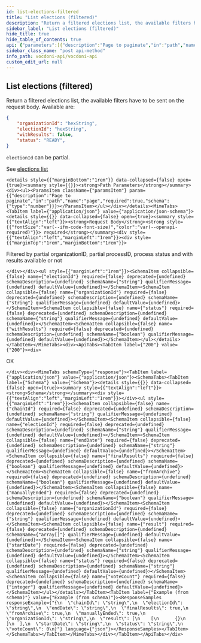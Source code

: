 ```yaml
---
id: list-elections-filtered
title: "List elections (filtered)"
description: "Return a filtered elections list, the available filters have to be sent on the request body. Available are:"
sidebar_label: "List elections (filtered)"
hide_title: true
hide_table_of_contents: true
api: {"parameters":[{"description":"Page to paginate","in":"path","name":"page","required":true,"schema":{"type":"number"}}],"responses":{"200":{"content":{"application/json":{"schema":{"properties":{"chainId":{"type":"string"},"electionId":{"type":"string"},"endDate":{"type":"string"},"finalResults":{"type":"boolean"},"fromArchive":{"type":"boolean"},"manuallyEnded":{"type":"boolean"},"organizationId":{"type":"string"},"result":{"items":{"items":{"type":"object"},"type":"array"},"type":"array"},"startDate":{"type":"string"},"status":{"type":"string"},"voteCount":{"type":"integer"}},"type":"object"}}},"description":"OK"}},"tags":["Elections"],"description":"Return a filtered elections list, the available filters have to be sent on the request body. Available are: \n        \n```json\n{\n    \"organizationId\": \"hexString\",\n    \"electionId\": \"hexString\",\n    \"withResults\": false,\n    \"status\": \"READY\",\n}\n```\n\n`electionId` can be partial. \n\nSee [elections list](elections-list)","requestBody":{"content":{"application/json":{"schema":{"properties":{"electionId":{"type":"string"},"organizationId":{"type":"string"},"status":{"type":"string"},"withResults":{"type":"boolean"}},"type":"object"}}},"description":"Filtered by partial organizationID, partial processID, process status and with results available or not","required":true},"method":"post","path":"/elections/filter/page/{page}","servers":[{"url":"https://api-dev.vocdoni.net/v2"}],"securitySchemes":{"BasicAuth":{"scheme":"basic","type":"http"}},"jsonRequestBodyExample":{"electionId":"string","organizationId":"string","status":"string","withResults":true},"info":{"contact":{},"description":"The Vocdoni API is a REST API that substitutes the previous RPCs in order to make it easier for  developers/integrators to build on top of the voting protocol. This API facilitates creating votings using Vocdoni, without the hassle of learning a complex blockchain platform, allowing to perform all the features that enable the voting protocol such as creating an account, entity, voting process, census & vote, abstracting as much as possible the complexity and offering simple and straightforward methods to perform those actions. \n\nYou can review the API endpoints documentation in this section, the main entities are:\n\n- [**Chain**](chain): The Vocdoni blockchain is named Vochain. It is a Byzantine fault-tolerant network based on Tendermint that executes the Vocdoni Protocol logic represented as a state machine. Its main purpose is to register votes in a  decentralized and verifiable format. In those endpoints, you can consult the state of the chain, transactions costs,  list organizations and get more Vochain info.\n- [**Accounts**](accounts): Identified by an Ethereum like address. An account can create and manage elections, transfer tokens, give power to other accounts on his behalf (delegates) and manage its metadata.\n- [**Elections**](elections): Is a rule-set of options and requirements for creating a process in which people vote a series of options. To know more about the params of an election and its lifecycle go [here](../get-started/intro#23-elections). In this section you will find all information related to an election as its information, election keys, submitted votes & how to create a new election.\n- [**Censuses**](censuses): The census is a key component of any voting process. It specifies the set of users (identified by a public key or address) eligible for participating in an election. To understand more about the Censuses you can check [here](../get-started/intro#21-the-census). Here you will be able to get censuses information like the Merkle root, total weight & size, import/export the censuses and create new ones.\n- [**Votes**](votes): All the information related to the vote issued by a participant in a vote, you can check the validity of the vote, consult your information and send a vote.\n- [**SIK**](sik): The Secret Identity Key is a user-generated piece of information that proves the user's identity without revealing it. It is the hash of the user's address, the signature of a public message and an optional secret part. It is used to ensure anonymous voting. All registered accounts or anonymous voters must register a SIK, and they are all stored in a Merkle tree. The `/siks` endpoints help to generate a proof of membership, get the current valid SIK roots, or check if an account has a valid SIK.\n\n\n### Errors \n\nBackend error messages list are defined here: https://github.com/vocdoni/vocdoni-node/blob/master/api/errors.go\n\nAbout the **204 no content** error: this message will be returned only if the asset being queried cannot be found but no other errors have occurred. This response is commonly used to prevent Javascript errors that may arise when a client is waiting for a  transaction to be published. During this waiting period, the client can repeatedly query the endpoint until a  successful response with a status code of 200 is received, thereby avoiding any errors that may occur due to the transaction not being published yet.","title":"Vocdoni API","version":"2.0.0"},"postman":{"name":"List elections (filtered)","description":{"content":"Return a filtered elections list, the available filters have to be sent on the request body. Available are: \n        \n```json\n{\n    \"organizationId\": \"hexString\",\n    \"electionId\": \"hexString\",\n    \"withResults\": false,\n    \"status\": \"READY\",\n}\n```\n\n`electionId` can be partial. \n\nSee [elections list](elections-list)","type":"text/plain"},"url":{"path":["elections","filter","page",":page"],"host":["{{baseUrl}}"],"query":[],"variable":[{"disabled":false,"description":{"content":"(Required) Page to paginate","type":"text/plain"},"type":"any","value":"","key":"page"}]},"header":[{"key":"Content-Type","value":"application/json"},{"key":"Accept","value":"application/json"}],"method":"POST","body":{"mode":"raw","raw":"\"\"","options":{"raw":{"language":"json"}}}}}
sidebar_class_name: "post api-method"
info_path: vocdoni-api/vocdoni-api
custom_edit_url: null
---
```



## List elections (filtered)



Return a filtered elections list, the available filters have to be sent on the request body. Available are: 
        
```json
{
    "organizationId": "hexString",
    "electionId": "hexString",
    "withResults": false,
    "status": "READY",
}
```

`electionId` can be partial. 

See [elections list](elections-list)

````mdx-code-block
<details style={{"marginBottom":"1rem"}} data-collapsed={false} open={true}><summary style={{}}><strong>Path Parameters</strong></summary><div><ul><ParamsItem className={"paramsItem"} param={{"description":"Page to paginate","in":"path","name":"page","required":true,"schema":{"type":"number"}}}></ParamsItem></ul></div></details><MimeTabs><TabItem label={"application/json"} value={"application/json-schema"}><details style={{}} data-collapsed={false} open={true}><summary style={{"textAlign":"left"}}><strong>Request Body</strong><strong style={{"fontSize":"var(--ifm-code-font-size)","color":"var(--openapi-required)"}}> required</strong></summary><div style={{"textAlign":"left","marginLeft":"1rem"}}><div style={{"marginTop":"1rem","marginBottom":"1rem"}}>
````

Filtered by partial organizationID, partial processID, process status and with results available or not

````mdx-code-block
</div></div><ul style={{"marginLeft":"1rem"}}><SchemaItem collapsible={false} name={"electionId"} required={false} deprecated={undefined} schemaDescription={undefined} schemaName={"string"} qualifierMessage={undefined} defaultValue={undefined}></SchemaItem><SchemaItem collapsible={false} name={"organizationId"} required={false} deprecated={undefined} schemaDescription={undefined} schemaName={"string"} qualifierMessage={undefined} defaultValue={undefined}></SchemaItem><SchemaItem collapsible={false} name={"status"} required={false} deprecated={undefined} schemaDescription={undefined} schemaName={"string"} qualifierMessage={undefined} defaultValue={undefined}></SchemaItem><SchemaItem collapsible={false} name={"withResults"} required={false} deprecated={undefined} schemaDescription={undefined} schemaName={"boolean"} qualifierMessage={undefined} defaultValue={undefined}></SchemaItem></ul></details></TabItem></MimeTabs><div><ApiTabs><TabItem label={"200"} value={"200"}><div>
````

OK

````mdx-code-block
</div><div><MimeTabs schemaType={"response"}><TabItem label={"application/json"} value={"application/json"}><SchemaTabs><TabItem label={"Schema"} value={"Schema"}><details style={{}} data-collapsed={false} open={true}><summary style={{"textAlign":"left"}}><strong>Schema</strong></summary><div style={{"textAlign":"left","marginLeft":"1rem"}}></div><ul style={{"marginLeft":"1rem"}}><SchemaItem collapsible={false} name={"chainId"} required={false} deprecated={undefined} schemaDescription={undefined} schemaName={"string"} qualifierMessage={undefined} defaultValue={undefined}></SchemaItem><SchemaItem collapsible={false} name={"electionId"} required={false} deprecated={undefined} schemaDescription={undefined} schemaName={"string"} qualifierMessage={undefined} defaultValue={undefined}></SchemaItem><SchemaItem collapsible={false} name={"endDate"} required={false} deprecated={undefined} schemaDescription={undefined} schemaName={"string"} qualifierMessage={undefined} defaultValue={undefined}></SchemaItem><SchemaItem collapsible={false} name={"finalResults"} required={false} deprecated={undefined} schemaDescription={undefined} schemaName={"boolean"} qualifierMessage={undefined} defaultValue={undefined}></SchemaItem><SchemaItem collapsible={false} name={"fromArchive"} required={false} deprecated={undefined} schemaDescription={undefined} schemaName={"boolean"} qualifierMessage={undefined} defaultValue={undefined}></SchemaItem><SchemaItem collapsible={false} name={"manuallyEnded"} required={false} deprecated={undefined} schemaDescription={undefined} schemaName={"boolean"} qualifierMessage={undefined} defaultValue={undefined}></SchemaItem><SchemaItem collapsible={false} name={"organizationId"} required={false} deprecated={undefined} schemaDescription={undefined} schemaName={"string"} qualifierMessage={undefined} defaultValue={undefined}></SchemaItem><SchemaItem collapsible={false} name={"result"} required={false} deprecated={undefined} schemaDescription={undefined} schemaName={"array[]"} qualifierMessage={undefined} defaultValue={undefined}></SchemaItem><SchemaItem collapsible={false} name={"startDate"} required={false} deprecated={undefined} schemaDescription={undefined} schemaName={"string"} qualifierMessage={undefined} defaultValue={undefined}></SchemaItem><SchemaItem collapsible={false} name={"status"} required={false} deprecated={undefined} schemaDescription={undefined} schemaName={"string"} qualifierMessage={undefined} defaultValue={undefined}></SchemaItem><SchemaItem collapsible={false} name={"voteCount"} required={false} deprecated={undefined} schemaDescription={undefined} schemaName={"integer"} qualifierMessage={undefined} defaultValue={undefined}></SchemaItem></ul></details></TabItem><TabItem label={"Example (from schema)"} value={"Example (from schema)"}><ResponseSamples responseExample={"{\n  \"chainId\": \"string\",\n  \"electionId\": \"string\",\n  \"endDate\": \"string\",\n  \"finalResults\": true,\n  \"fromArchive\": true,\n  \"manuallyEnded\": true,\n  \"organizationId\": \"string\",\n  \"result\": [\n    [\n      {}\n    ]\n  ],\n  \"startDate\": \"string\",\n  \"status\": \"string\",\n  \"voteCount\": 0\n}"} language={"json"}></ResponseSamples></TabItem></SchemaTabs></TabItem></MimeTabs></div></TabItem></ApiTabs></div>
````
      